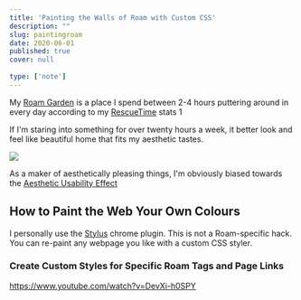```yaml
---
title: 'Painting the Walls of Roam with Custom CSS'
description: ""
slug: paintingroam
date: 2020-06-01
published: true
cover: null
 
type: ['note']
---
```


My [Roam Garden](./roam-garden) is a place I spend between 2-4 hours puttering around in every day according to my [RescueTime](https://www.rescuetime.com/) stats <Tooltip tiptext="RescueTime only tracks the time you're actively focused on a single window, so this measurement has some limitations but sets a nice baseline">1</Tooltip>

If I'm staring into something for over twenty hours a week, it better look and feel like beautiful home that fits my aesthetic tastes.

![](./roamhours.png)

As a maker of aesthetically pleasing things, I'm obviously biased towards the  [Aesthetic Usability Effect](./aestheticusability)

## How to Paint the Web Your Own Colours

I personally use the [Stylus]() chrome plugin.
This is not a Roam-specific hack. You can re-paint any webpage you like with a custom CSS styler.


### Create Custom Styles for Specific Roam Tags and Page Links
https://www.youtube.com/watch?v=DevXi-h0SPY




